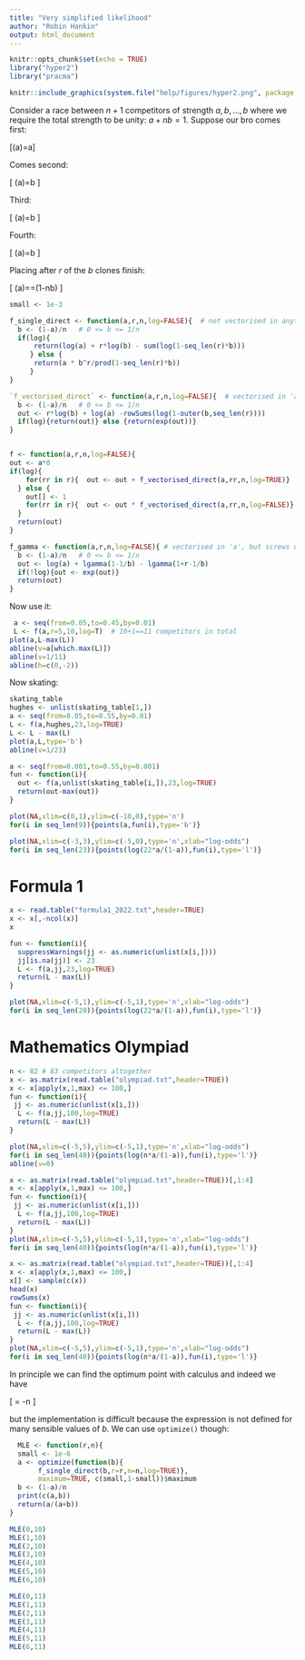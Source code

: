 ```yaml
---
title: "Very simplified likelihood"
author: "Robin Hankin"
output: html_document
---
```


```r
knitr::opts_chunk$set(echo = TRUE)
library("hyper2")
library("pracma")
```

```r
knitr::include_graphics(system.file("help/figures/hyper2.png", package = "hyper2"))
```

Consider a race between $n+1$ competitors of strength $a,b,\ldots,b$
where we require the total strength to be unity: $a+nb=1$.  Suppose
our bro comes first:

\[\mathcal{L}(a)=a\]

Comes second:


\[
\mathcal{L}(a)=b\cdot\frac{a}{1-b}
\]



Third:

\[
\mathcal{L}(a)=b\cdot\frac{b}{1-b}\cdot\frac{a}{1-2b}
\]


Fourth:

\[
\mathcal{L}(a)=b\cdot\frac{b}{1-b}\cdot\frac{b}{1-2b}\cdot\frac{a}{1-3b}
\]


Placing after $r$ of the $b$ clones finish:


\[
\mathcal{L}(a)=\frac{b^ra}{(1-b)(1-2b)\cdots(1-rb)}=(1-nb)\frac{(-1)^r\Gamma(1-1/b)}{\Gamma(1+r-1/b)}
\]




```r
small <- 1e-3

f_single_direct <- function(a,r,n,log=FALSE){  # not vectorised in anything
  b <- (1-a)/n   # 0 <= b <= 1/n
  if(log){
      return(log(a) + r*log(b) - sum(log(1-seq_len(r)*b)))
     } else {
      return(a * b^r/prod(1-seq_len(r)*b))
     }
}	

`f_vectorised_direct` <- function(a,r,n,log=FALSE){  # vectorised in 'a', not in 'r'
  b <- (1-a)/n   # 0 <= b <= 1/n
  out <- r*log(b) + log(a) -rowSums(log(1-outer(b,seq_len(r))))
  if(log){return(out)} else {return(exp(out))}
}


f <- function(a,r,n,log=FALSE){
out <- a*0
if(log){
    for(rr in r){  out <- out + f_vectorised_direct(a,rr,n,log=TRUE)}
  } else {
    out[] <- 1
    for(rr in r){  out <- out * f_vectorised_direct(a,rr,n,log=FALSE)}
  }
  return(out)
}

f_gamma <- function(a,r,n,log=FALSE){ # vectorised in 'a', but screws up for b=1/integer
  b <- (1-a)/n   # 0 <= b <= 1/n
  out <- log(a) + lgamma(1-1/b) - lgamma(1+r-1/b)
  if(!log){out <- exp(out)}
  return(out)
}
```


Now use it:
            
            
```r
 a <- seq(from=0.05,to=0.45,by=0.01)
 L <- f(a,r=5,10,log=T)  # 10+1==11 competitors in total
plot(a,L-max(L))
abline(v=a[which.max(L)])
abline(v=1/11)
abline(h=c(0,-2))
```   


Now skating:


```r
skating_table
hughes <- unlist(skating_table[1,])
a <- seq(from=0.05,to=0.55,by=0.01)
L <- f(a,hughes,23,log=TRUE)
L <- L - max(L)
plot(a,L,type='b')
abline(v=1/23)
```


```r
a <- seq(from=0.001,to=0.55,by=0.001)
fun <- function(i){
  out <- f(a,unlist(skating_table[i,]),23,log=TRUE)
  return(out-max(out))
}

plot(NA,xlim=c(0,1),ylim=c(-10,0),type='n')
for(i in seq_len(9)){points(a,fun(i),type='b')}

plot(NA,xlim=c(-3,3),ylim=c(-5,0),type='n',xlab="log-odds")
for(i in seq_len(23)){points(log(22*a/(1-a)),fun(i),type='l')}
```

# Formula 1

```r
x <- read.table("formula1_2022.txt",header=TRUE)
x <- x[,-ncol(x)]
x
```

```r
fun <- function(i){
  suppressWarnings(jj <- as.numeric(unlist(x[i,])))
  jj[is.na(jj)] <- 23
  L <- f(a,jj,23,log=TRUE)
  return(L - max(L))
}

plot(NA,xlim=c(-5,1),ylim=c(-5,1),type='n',xlab="log-odds")
for(i in seq_len(20)){points(log(22*a/(1-a)),fun(i),type='l')}

```


# Mathematics Olympiad

```r
n <- 82 # 83 competitors altogether
x <- as.matrix(read.table("olympiad.txt",header=TRUE))
x <- x[apply(x,1,max) <= 100,]
fun <- function(i){
 jj <- as.numeric(unlist(x[i,]))
  L <- f(a,jj,100,log=TRUE)
  return(L - max(L))
}

plot(NA,xlim=c(-5,5),ylim=c(-5,1),type='n',xlab="log-odds")
for(i in seq_len(40)){points(log(n*a/(1-a)),fun(i),type='l')}
abline(v=0)
```



```r
x <- as.matrix(read.table("olympiad.txt",header=TRUE))[,1:4]
x <- x[apply(x,1,max) <= 100,]
fun <- function(i){
 jj <- as.numeric(unlist(x[i,]))
  L <- f(a,jj,100,log=TRUE)
  return(L - max(L))
}
plot(NA,xlim=c(-5,5),ylim=c(-5,1),type='n',xlab="log-odds")
for(i in seq_len(40)){points(log(n*a/(1-a)),fun(i),type='l')}
```


```r
x <- as.matrix(read.table("olympiad.txt",header=TRUE))[,1:4]
x <- x[apply(x,1,max) <= 100,]
x[] <- sample(c(x))
head(x)
rowSums(x)
fun <- function(i){
 jj <- as.numeric(unlist(x[i,]))
  L <- f(a,jj,100,log=TRUE)
  return(L - max(L))
}
plot(NA,xlim=c(-5,5),ylim=c(-5,1),type='n',xlab="log-odds")
for(i in seq_len(40)){points(log(n*a/(1-a)),fun(i),type='l')}
```

In principle we can find the optimum point with calculus and indeed we
have

\[
\frac{d}{db}\mathcal{L} = \frac{\psi(1-1/b)-\psi(r+1-1/b)}{b(b+\psi(1-1/b)-\psi(r+1-1/b))}-n
\]

but the implementation is difficult because the expression is not
defined for many sensible values of $b$.  We can use `optimize()`
though:


```r
  MLE <- function(r,n){
  small <- 1e-6
  a <- optimize(function(b){
       f_single_direct(b,r=r,n=n,log=TRUE)},
       maximum=TRUE, c(small,1-small))$maximum
  b <- (1-a)/n
  print(c(a,b))
  return(a/(a+b))
}	

MLE(0,10)
MLE(1,10)
MLE(2,10)
MLE(3,10)
MLE(4,10)
MLE(5,10)
MLE(6,10)

MLE(0,11)
MLE(1,11)
MLE(2,11)
MLE(3,11)
MLE(4,11)
MLE(5,11)
MLE(6,11)


```




